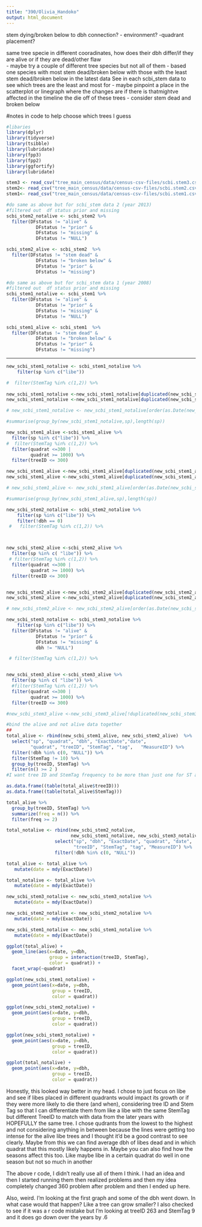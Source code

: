 ```yaml
---
title: "390/Olivia_Handoko"
output: html_document
---
```

 stem dying/broken below to dbh connection?
- environment?
-quadrant placement?

same tree specie in different cooradinates, how does their dbh differ/if they are alive or if they are dead/other flaw  
- maybe try a couple of different tree species but not all of them 
  - based one species with most stem dead/broken below with those with the least stem dead/broken below in the latest data 
See in each scbi_stem data to see which trees are the least and most for 
- maybe pinpoint a place in the scatterplot or linegraph where the changes are if there is thatmightve affected in the timeline the die off of these trees 
  - consider stem dead and broken below

#notes in code to help choose which trees I guess 
```r
#libaries
library(dplyr)
library(tidyverse)
library(tsibble)
library(lubridate)
library(fpp3)
library(fpp2)
library(ggfortify)
library(lubridate)
```

```r
stem3 <- read_csv("tree_main_census/data/census-csv-files/scbi.stem3.csv")
stem2<- read_csv("tree_main_census/data/census-csv-files/scbi.stem2.csv")
stem1<- read_csv("tree_main_census/data/census-csv-files/scbi.stem1.csv")
```

```r
#do same as above but for scbi_stem data 2 (year 2013)
#filtered out  df status prior and missing
scbi_stem2_notalive <- scbi_stem2 %>%
  filter(DFstatus != "alive" & 
           DFstatus != "prior" & 
           DFstatus != "missing" & 
           DFstatus != "NULL") 

scbi_stem2_alive <- scbi_stem2  %>%
  filter(DFstatus != "stem dead" & 
           DFstatus != "broken below" & 
           DFstatus != "prior" & 
           DFstatus != "missing") 

```


```r
#do same as above but for scbi_stem data 1 (year 2008)
#filtered out  df status prior and missing
scbi_stem1_notalive <- scbi_stem1 %>%
  filter(DFstatus != "alive" & 
           DFstatus != "prior" & 
           DFstatus != "missing" & 
           DFstatus != "NULL") 

scbi_stem1_alive <- scbi_stem1  %>%
  filter(DFstatus != "stem dead" & 
           DFstatus != "broken below" & 
           DFstatus != "prior" & 
           DFstatus != "missing") 

```
______________________________________________________________________________________
```r

new_scbi_stem1_notalive <- scbi_stem1_notalive %>% 
    filter(sp %in% c("libe")) 

#  filter(StemTag %in% c(1,2)) %>%
  
new_scbi_stem1_notalive <-new_scbi_stem1_notalive[duplicated(new_scbi_stem1_notalive$tag), ]
new_scbi_stem1_notalive <-new_scbi_stem1_notalive[duplicated(new_scbi_stem1_notalive$treeID), ]

# new_scbi_stem1_notalive <- new_scbi_stem1_notalive[order(as.Date(new_scbi_stem1_notalive$ExactDate, format="%m/%d/%Y")),]

#summarise(group_by(new_scbi_stem1_notalive,sp),length(sp))

new_scbi_stem1_alive <-scbi_stem1_alive %>%
  filter(sp %in% c("libe")) %>%
#  filter(StemTag %in% c(1,2)) %>%
  filter(quadrat <=300 | 
         quadrat >= 1000) %>%
  filter(treeID <= 300)

new_scbi_stem1_alive <-new_scbi_stem1_alive[duplicated(new_scbi_stem1_alive$tag), ]
new_scbi_stem1_alive <-new_scbi_stem1_alive[duplicated(new_scbi_stem1_alive$treeID), ]

# new_scbi_stem1_alive <- new_scbi_stem1_alive[order(as.Date(new_scbi_stem1_alive$ExactDate, format="%m/%d/%Y")),]

#summarise(group_by(new_scbi_stem1_alive,sp),length(sp))

new_scbi_stem2_notalive <- scbi_stem2_notalive %>% 
    filter(sp %in% c("libe")) %>%
    filter(!dbh == 0)
 #   filter(StemTag %in% c(1,2)) %>%



new_scbi_stem2_alive <-scbi_stem2_alive %>%
  filter(sp %in% c( "libe")) %>%
 # filter(StemTag %in% c(1,2)) %>%
  filter(quadrat <=300 | 
         quadrat >= 1000) %>%
  filter(treeID <= 300)


new_scbi_stem2_alive <-new_scbi_stem2_alive[duplicated(new_scbi_stem2_alive$tag), ]
new_scbi_stem2_alive <-new_scbi_stem2_alive[duplicated(new_scbi_stem2_alive$treeID), ]

# new_scbi_stem2_alive <- new_scbi_stem2_alive[order(as.Date(new_scbi_stem2_alive$ExactDate, format="%m/%d/%Y")),]

new_scbi_stem3_notalive <- scbi_stem3_notalive %>% 
    filter(sp %in% c("libe")) %>%
  filter(DFstatus != "alive" & 
           DFstatus != "prior" & 
           DFstatus != "missing" & 
           dbh != "NULL") 

 # filter(StemTag %in% c(1,2)) %>%


new_scbi_stem3_alive <-scbi_stem3_alive %>%
  filter(sp %in% c( "libe")) %>%
  #filter(StemTag %in% c(1,2)) %>%
  filter(quadrat <=300 |
         quadrat >= 1000) %>%
  filter(treeID <= 300)

#new_scbi_stem3_alive <-new_scbi_stem3_alive[!duplicated(new_scbi_stem3_alive$tag), ]
```

```r
#bind the alive and not alive data together 
##
total_alive <- rbind(new_scbi_stem1_alive, new_scbi_stem2_alive)  %>% 
  select("sp", "quadrat", "dbh", "ExactDate","date",
         "quadrat", "treeID", "StemTag", "tag",   "MeasureID") %>%
  filter(!dbh %in% c(0, "NULL")) %>%
  filter(StemTag != 10) %>%
  group_by(treeID, StemTag) %>%
  filter(n() >= 2 )
#I want tree ID and StemTag frequency to be more than just one for ST and 3 for treeID

as.data.frame((table(total_alive$treeID))) 
as.data.frame((table(total_alive$StemTag)))

total_alive %>% 
  group_by(treeID, StemTag) %>% 
  summarize(freq = n()) %>%
  filter(freq >= 2)

total_notalive <- rbind(new_scbi_stem2_notalive, 
                        new_scbi_stem1_notalive, new_scbi_stem3_notalive) %>% 
                  select("sp", "dbh", "ExactDate", "quadrat", "date", 
                         "treeID", "StemTag", "tag", "MeasureID") %>%
                  filter(!dbh %in% c(0, "NULL")) 

```

```r
total_alive <- total_alive %>%
   mutate(date = mdy(ExactDate))

total_notalive <- total_alive %>%
   mutate(date = mdy(ExactDate))
```

```r
new_scbi_stem3_notalive <- new_scbi_stem3_notalive %>%
   mutate(date = mdy(ExactDate))

new_scbi_stem2_notalive <- new_scbi_stem2_notalive %>%
   mutate(date = mdy(ExactDate))

new_scbi_stem1_notalive <- new_scbi_stem1_notalive %>%
   mutate(date = mdy(ExactDate))
```

```r
ggplot(total_alive) + 
  geom_line(aes(x=date, y=dbh, 
                group = interaction(treeID, StemTag), 
                color = quadrat)) + 
  facet_wrap(~quadrat) 
```


```r
ggplot(new_scbi_stem1_notalive) + 
  geom_point(aes(x=date, y=dbh, 
                 group = treeID, 
                 color = quadrat)) 
```

```r
ggplot(new_scbi_stem2_notalive) + 
  geom_point(aes(x=date, y=dbh, 
                 group = treeID, 
                 color = quadrat))
```


```r
ggplot(new_scbi_stem3_notalive) + 
  geom_point(aes(x=date, y=dbh, 
                 group = treeID, 
                 color = quadrat)) 
```

```r
ggplot(total_notalive) + 
  geom_point(aes(x=date, y=dbh, 
                 group = treeID, 
                 color = quadrat)) 
```
Honestly, this looked way better in my head. I chose to just focus on libe and see if libes placed in different quadrants would impact its growth or if they were more likely to die there (and when), considering tree ID and Stem Tag so that I can differentiate them from like a libe with the same StemTag but different TreeID to match with data from the later years with HOPEFULLY the same tree.  I chose qudrants from the lowest to the highest and not considering anything in between because the lines were getting too intense for the alive libe trees and I thought it'd be a good contrast to see clearly.
Maybe from this we can find average dbh of libes dead and in which quadrat that this mostly likely happens in. Maybe you can also find how the seasons affect this too. 
Like maybe libe in a certain quadrat do well in one season but not so much in another

The above r code, I didn't really use all of them I think. I had an idea and then I started running them then realized problems and then my idea completely changed 360 problem after problem and then I ended up here. 

Also, weird. I'm looking at the first graph and some of the dbh went down. In what case would that happen? Like a tree can grow smaller? I also checked to see if it was a r code mistake but I'm looking at treeID 263 and StemTag 9 and it does go down over the years by .6
